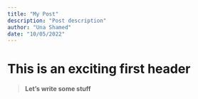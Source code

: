 ```yaml
---
title: "My Post"
description: "Post description"
author: "Una Shamed"
date: "10/05/2022"
---
```


# This is an exciting first header

> **Let's write some stuff**
